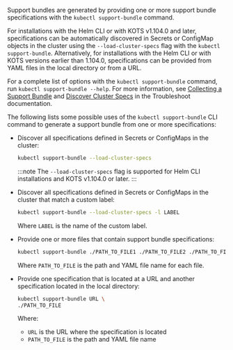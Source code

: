Support bundles are generated by providing one or more support bundle specifications with the `kubectl support-bundle` command.

For installations with the Helm CLI or with KOTS v1.104.0 and later, specifications can be automatically discovered in Secrets or ConfigMap objects in the cluster using the `--load-cluster-specs` flag with the `kubectl support-bundle`. Alternatively, for installations with the Helm CLI or with KOTS versions earlier than 1.104.0, specifications can be provided from YAML files in the local directory or from a URL.

For a complete list of options with the `kubectl support-bundle` command, run `kubectl support-bundle --help`. For more information, see [Collecting a Support Bundle](https://troubleshoot.sh/docs/support-bundle/collecting/) and [Discover Cluster Specs](https://troubleshoot.sh/docs/support-bundle/discover-cluster-specs/) in the Troubleshoot documentation.

The following lists some possible uses of the `kubectl support-bundle` CLI command to generate a support bundle from one or more specifications:

- Discover all specifications defined in Secrets or ConfigMaps in the cluster:

  ```bash
  kubectl support-bundle --load-cluster-specs
  ```

  :::note
  The `--load-cluster-specs` flag is supported for Helm CLI installations and KOTS v1.104.0 or later.
  :::

- Discover all specifications defined in Secrets or ConfigMaps in the cluster that match a custom label:

  ```bash
  kubectl support-bundle --load-cluster-specs -l LABEL
  ```

  Where `LABEL` is the name of the custom label.

- Provide one or more files that contain support bundle specifications:

  ```bash
  kubectl support-bundle ./PATH_TO_FILE1 ./PATH_TO_FILE2 ./PATH_TO_FILE3
  ```

  Where `PATH_TO_FILE` is the path and YAML file name for each file.

- Provide one specification that is located at a URL and another specification located in the local directory:

  ```bash
  kubectl support-bundle URL \
  ./PATH_TO_FILE 
  ```
  
  Where:

  - `URL` is the URL where the specification is located
  - `PATH_TO_FILE` is the path and YAML file name